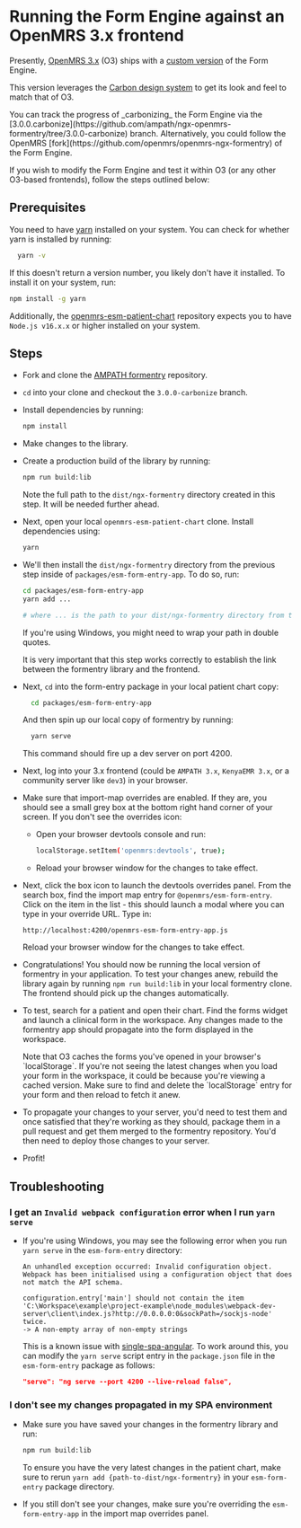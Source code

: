 
# Running the Form Engine against an OpenMRS 3.x frontend

Presently, [OpenMRS 3.x](https://dev3.openmrs.org/openmrs) (O3) ships with a [custom version](https://github.com/ampath/ngx-openmrs-formentry) of the Form Engine.

This version leverages the [Carbon design system](https://carbondesignsystem.com/) to get its look and feel to match that of O3.

<Callout emoji="ℹ️">
  You can track the progress of _carbonizing_ the Form Engine via the
  [3.0.0.carbonize](https://github.com/ampath/ngx-openmrs-formentry/tree/3.0.0-carbonize)
  branch. Alternatively, you could follow the OpenMRS
  [fork](https://github.com/openmrs/openmrs-ngx-formentry) of the Form Engine.
</Callout>

If you wish to modify the Form Engine and test it within O3 (or any other O3-based frontends), follow the steps outlined below:

## Prerequisites

You need to have [yarn](https://yarnpkg.com) installed on your system. You can check for whether yarn is installed by running:

```sh
  yarn -v
```

If this doesn't return a version number, you likely don't have it installed. To install it on your system, run:

```sh
npm install -g yarn
```

Additionally, the [openmrs-esm-patient-chart](https://github.com/openmrs/openmrs-esm-patient-chart) repository expects you to have `Node.js v16.x.x` or higher installed on your system.

## Steps

- Fork and clone the [AMPATH formentry](https://github.com/ampath/ngx-openmrs-formentry) repository.
- `cd` into your clone and checkout the `3.0.0-carbonize` branch.
- Install dependencies by running:

  ```sh
  npm install
  ```

- Make changes to the library.

- Create a production build of the library by running:

  ```sh
  npm run build:lib
  ```

  Note the full path to the `dist/ngx-formentry` directory created in this step. It will be needed further ahead.

- Next, open your local `openmrs-esm-patient-chart` clone. Install dependencies using:

  ```sh
  yarn
  ```

- We'll then install the `dist/ngx-formentry` directory from the previous step inside of `packages/esm-form-entry-app`. To do so, run:

  ```sh
  cd packages/esm-form-entry-app
  yarn add ...

  # where ... is the path to your dist/ngx-formentry directory from the previous step. It could look like: /Users/johndoe/code/ampath/ngx-openmrs-formentry/dist/ngx-formentry.
  ```

  <Callout emoji="ℹ️">
    If you're using Windows, you might need to wrap your path in double quotes.
  </Callout>

  It is very important that this step works correctly to establish the link between the formentry library and the frontend.

- Next, `cd` into the form-entry package in your local patient chart copy:

  ```sh
    cd packages/esm-form-entry-app
  ```

  And then spin up our local copy of formentry by running:

  ```sh
    yarn serve
  ```

  This command should fire up a dev server on port 4200.

- Next, log into your 3.x frontend (could be `AMPATH 3.x`, `KenyaEMR 3.x`, or a community server like `dev3`) in your browser.

- Make sure that import-map overrides are enabled. If they are, you should see a small grey box at the bottom right hand corner of your screen. If you don't see the overrides icon:

  - Open your browser devtools console and run:

    ```sh
    localStorage.setItem('openmrs:devtools', true);
    ```

  - Reload your browser window for the changes to take effect.

- Next, click the box icon to launch the devtools overrides panel. From the search box, find the import map entry for `@openmrs/esm-form-entry`. Click on the item in the list - this should launch a modal where you can type in your override URL. Type in:

  ```
  http://localhost:4200/openmrs-esm-form-entry-app.js
  ```

  Reload your browser window for the changes to take effect.

- Congratulations! You should now be running the local version of formentry in your application. To test your changes anew, rebuild the library again by running `npm run build:lib` in your local formentry clone. The frontend should pick up the changes automatically.

- To test, search for a patient and open their chart. Find the forms widget and launch a clinical form in the workspace. Any changes made to the formentry app should propagate into the form displayed in the workspace.

  <Callout emoji="ℹ️">
    Note that O3 caches the forms you've opened in your browser's
    `localStorage`. If you're not seeing the latest changes when you load your
    form in the workspace, it could be because you're viewing a cached version.
    Make sure to find and delete the `localStorage` entry for your form and then
    reload to fetch it anew.
  </Callout>

- To propagate your changes to your server, you'd need to test them and once satisfied that they're working as they should, package them in a pull request and get them merged to the formentry repository. You'd then need to deploy those changes to your server.

- Profit!

## Troubleshooting

### I get an `Invalid webpack configuration` error when I run `yarn serve`

- If you're using Windows, you may see the following error when you run `yarn serve` in the `esm-form-entry` directory:

  ```
  An unhandled exception occurred: Invalid configuration object. Webpack has been initialised using a configuration object that does not match the API schema.

  configuration.entry['main'] should not contain the item 'C:\Workspace\example\project-example\node_modules\webpack-dev-server\client\index.js?http://0.0.0.0:0&sockPath=/sockjs-node' twice.
  -> A non-empty array of non-empty strings
  ```

  This is a known issue with [single-spa-angular](https://github.com/single-spa/single-spa-angular/issues/328). To work around this, you can modify the `yarn serve` script entry in the `package.json` file in the `esm-form-entry` package as follows:

  ```json
  "serve": "ng serve --port 4200 --live-reload false",
  ```

### I don't see my changes propagated in my SPA environment

- Make sure you have saved your changes in the formentry library and run:

  ```sh
  npm run build:lib
  ```

  To ensure you have the very latest changes in the patient chart, make sure to rerun `yarn add {path-to-dist/ngx-formentry}` in your `esm-form-entry` package directory.

- If you still don't see your changes, make sure you're overriding the `esm-form-entry-app` in the import map overrides panel.
